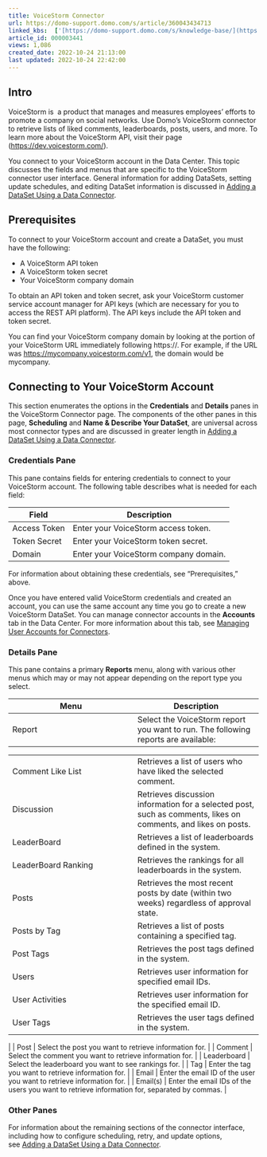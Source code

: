 ```yaml
---
title: VoiceStorm Connector
url: https://domo-support.domo.com/s/article/360043434713
linked_kbs:  ['[https://domo-support.domo.com/s/knowledge-base/](https://domo-support.domo.com/s/knowledge-base/)', '[https://domo-support.domo.com/s/](https://domo-support.domo.com/s/)', '[https://domo-support.domo.com/s/topic/0TO5w000000ZammGAC](https://domo-support.domo.com/s/topic/0TO5w000000ZammGAC)', '[https://domo-support.domo.com/s/topic/0TO5w000000ZanLGAS](https://domo-support.domo.com/s/topic/0TO5w000000ZanLGAS)', '[https://domo-support.domo.com/s/topic/0TO5w000000ZaoQGAS](https://domo-support.domo.com/s/topic/0TO5w000000ZaoQGAS)', '[https://domo-support.domo.com/s/article/360042926274](https://domo-support.domo.com/s/article/360042926274)', '[https://domo-support.domo.com/s/article/360042926054](https://domo-support.domo.com/s/article/360042926054)', '[https://domo-support.domo.com/s/article/360043434713](https://domo-support.domo.com/s/article/360043434713)', '[https://domo-support.domo.com/s/topic/0TO5w000000ZaoQGAS/api-connectors](https://domo-support.domo.com/s/topic/0TO5w000000ZaoQGAS/api-connectors)', '[https://domo-support.domo.com/s/article/360043429933](https://domo-support.domo.com/s/article/360043429933)', '[https://domo-support.domo.com/s/article/360043429953](https://domo-support.domo.com/s/article/360043429953)', '[https://domo-support.domo.com/s/article/360042925494](https://domo-support.domo.com/s/article/360042925494)', '[https://domo-support.domo.com/s/article/4408174643607](https://domo-support.domo.com/s/article/4408174643607)', '[https://domo-support.domo.com/s/article/360043429913](https://domo-support.domo.com/s/article/360043429913)', '[https://domo-support.domo.com/s/login/](https://domo-support.domo.com/s/login/)']
article_id: 000003441
views: 1,086
created_date: 2022-10-24 21:13:00
last updated: 2022-10-24 22:42:00
---
```




Intro
-----


VoiceStorm is  a product that manages and measures employees' efforts to promote a company on social networks. Use Domo's VoiceStorm connector to retrieve lists of liked comments, leaderboards, posts, users, and more. To learn more about the VoiceStorm API, visit their page ([https://dev.voicestorm.com/](https://dev.voicestorm.com/ "https://dev.voicestorm.com/")).


You connect to your VoiceStorm account in the Data Center. This topic discusses the fields and menus that are specific to the VoiceStorm connector user interface. General information for adding DataSets, setting update schedules, and editing DataSet information is discussed in [Adding a DataSet Using a Data Connector](/s/article/360042926274).


Prerequisites
-------------


To connect to your VoiceStorm account and create a DataSet, you must have the following:


* A VoiceStorm API token
* A VoiceStorm token secret
* Your VoiceStorm company domain


To obtain an API token and token secret, ask your VoiceStorm customer service account manager for API keys (which are necessary for you to access the REST API platform). The API keys include the API token and token secret.


You can find your VoiceStorm company domain by looking at the portion of your VoiceStorm URL immediately following https://. For example, if the URL was <https://mycompany.voicestorm.com/v1>, the domain would be mycompany.


Connecting to Your VoiceStorm Account
-------------------------------------


This section enumerates the options in the **Credentials** and **Details** panes in the VoiceStorm Connector page. The components of the other panes in this page, **Scheduling** and **Name & Describe Your DataSet**, are universal across most connector types and are discussed in greater length in [Adding a DataSet Using a Data Connector](/s/article/360042926274 "Adding a DataSet Using a Data Connector").


### Credentials Pane


This pane contains fields for entering credentials to connect to your VoiceStorm account. The following table describes what is needed for each field:  




| Field | Description |
| --- | --- |
| Access Token | Enter your VoiceStorm access token. |
| Token Secret | Enter your VoiceStorm token secret. |
| Domain | Enter your VoiceStorm company domain. |


For information about obtaining these credentials, see "Prerequisites," above.


Once you have entered valid VoiceStorm credentials and created an account, you can use the same account any time you go to create a new VoiceStorm DataSet. You can manage connector accounts in the **Accounts** tab in the Data Center. For more information about this tab, see [Managing User Accounts for Connectors](/s/article/360042926054 "Managing User Accounts for Connectors").


### Details Pane


This pane contains a primary **Reports** menu, along with various other menus which may or may not appear depending on the report type you select.




| Menu | Description |
| --- | --- |
| Report | Select the VoiceStorm report you want to run. The following reports are available:

|  |  |
| --- | --- |
| Comment Like List | Retrieves a list of users who have liked the selected comment. |
| Discussion | Retrieves discussion information for a selected post, such as comments, likes on comments, and likes on posts. |
| LeaderBoard | Retrieves a list of leaderboards defined in the system. |
| LeaderBoard Ranking | Retrieves the rankings for all leaderboards in the system. |
| Posts | Retrieves the most recent posts by date (within two weeks) regardless of approval state. |
| Posts by Tag | Retrieves a list of posts containing a specified tag. |
| Post Tags | Retrieves the post tags defined in the system. |
| Users | Retrieves user information for specified email IDs. |
| User Activities | Retrieves user information for the specified email ID. |
| User Tags | Retrieves the user tags defined in the system. |

 |
| Post | Select the post you want to retrieve information for. |
| Comment | Select the comment you want to retrieve information for. |
| Leaderboard | Select the leaderboard you want to see rankings for. |
| Tag | Enter the tag you want to retrieve information for. |
| Email | Enter the email ID of the user you want to retrieve information for. |
| Email(s) | Enter the email IDs of the users you want to retrieve information for, separated by commas. |


### Other Panes


For information about the remaining sections of the connector interface, including how to configure scheduling, retry, and update options, see [Adding a DataSet Using a Data Connector](/s/article/360042926274).


 

